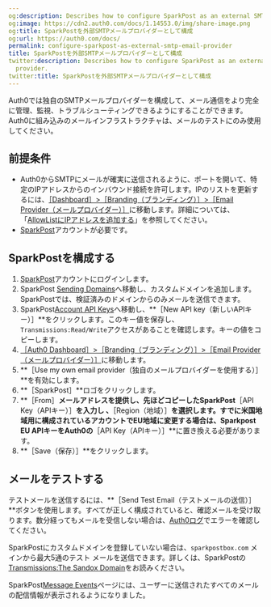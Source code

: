 ```yaml
---
og:description: Describes how to configure SparkPost as an external SMTP email provider.
og:image: https://cdn2.auth0.com/docs/1.14553.0/img/share-image.png
og:title: SparkPostを外部SMTPメールプロバイダーとして構成
og:url: https://auth0.com/docs/
permalink: configure-sparkpost-as-external-smtp-email-provider
title: SparkPostを外部SMTPメールプロバイダーとして構成
twitter:description: Describes how to configure SparkPost as an external SMTP email
  provider.
twitter:title: SparkPostを外部SMTPメールプロバイダーとして構成
---
```


Auth0では独自のSMTPメールプロバイダーを構成して、メール通信をより完全に管理、監視、トラブルシューティングできるようにすることができます。Auth0に組み込みのメールインフラストラクチャは、メールのテストにのみ使用してください。

## 前提条件

* Auth0からSMTPにメールが確実に送信されるように、ポートを開いて、特定のIPアドレスからのインバウンド接続を許可します。IPのリストを更新するには、[［Dashboard］>［Branding（ブランディング）］>［Email Provider（メールプロバイダー）］](%24%7Bmanage_url%7D/#/branding/email_provider)に移動します。詳細については、「[AllowListにIPアドレスを追加する](/security/data-security/allowlist)」を参照してください。
* [SparkPost](https://www.sparkpost.com/)アカウントが必要です。

## SparkPostを構成する

1. [SparkPost](https://www.sparkpost.com/)アカウントにログインします。
2. SparkPost [Sending Domains](https://app.sparkpost.com/account/sending-domains)へ移動し、カスタムドメインを追加します。SparkPostでは、検証済みのドメインからのみメールを送信できます。
3. SparkPost[Account API Keys](https://app.sparkpost.com/account/credentials)へ移動し、**［New API key（新しいAPIキー）］**をクリックします。このキー値を保存し、`Transmissions:Read/Write`アクセスがあることを確認します。キーの値をコピーします。
4. [［Auth0 Dashboard］>［Branding（ブランディング）］>［Email Provider（メールプロバイダー）］](%24%7Bmanage_url%7D/#/branding/email_provider)に移動します。
5. **［Use my own email provider（独自のメールプロバイダーを使用する）］**を有効にします。
6. **［SparkPost］**ロゴをクリックします。
7. **［From］**メールアドレスを提供し、先ほどコピーしたSparkPost**［API Key（APIキー）］**を入力し 、**［Region（地域）］**を選択します。すでに米国地域用に構成されているアカウントでEU地域に変更する場合は、Sparkpost EU APIキーをAuth0の**［API Key（APIキー）］**に置き換える必要があります。
8. **［Save（保存）］**をクリックします。

## メールをテストする

テストメールを送信するには、**［Send Test Email（テストメールの送信）］**ボタンを使用します。すべてが正しく構成されていると、確認メールを受け取ります。数分経ってもメールを受信しない場合は、[Auth0ログ](%24%7Bmanage_url%7D/#/logs)でエラーを確認してください。

SparkPostにカスタムドメインを登録していない場合は、`sparkpostbox.com` メインから最大5通のテスト メールを送信できます。詳しくは、SparkPostの[Transmissions:The Sandox Domain](https://developers.sparkpost.com/api/transmissions.html#header-the-sandbox-domain)をお読みください。

SparkPost[Message Events](https://app.sparkpost.com/reports/message-events)ページには、ユーザーに送信されたすべてのメールの配信情報が表示されるようになりました。